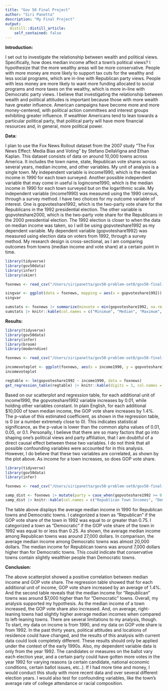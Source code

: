 ```yaml
---
title: "Gov 50 Final Project"
author: "Siri Panetta"
description: "My Final Project"
output:
  distill::distill_article:
    self_contained: false
---
```

**Introduction:**

I set out to investigate the relationship between wealth and political views. Specifically, how does median income affect a town’s political views? I hypothesize that the more wealthy areas will be more conservative. People with more money are more likely to support tax cuts for the wealthy and less social programs, which are in-line with Republican party views. People with less money are more likely to want more funding allocated to social programs and more taxes on the wealthy, which is more in-line with Democratic party views. 
I believe that investigating the relationship between wealth and political attitudes is important because those with more wealth have greater influence. American campaigns have become more and more money-centered, with political action committees and interest groups exhibiting greater influence. If wealthier Americans tend to lean towards a particular political party, that political party will have more financial resources and, in general, more political power.    

**Data:**

I plan to use the Fox News Rollout dataset from the 2007 study "The Fox News Effect: Media Bias and Voting" by Stefano DellaVigna and Ethan Kaplan. This dataset consists of data on around 10,000 towns across America. It includes the town name, state, Republican vote shares across several years, median income, and other variables. My unit of analysis is a single town. My independent variable is income1990, which is the median income in 1990 for each town surveyed. Another possible independent variable that may come in useful is logincome1990, which is the median income in 1990 for each town surveyed but on the logarithmic scale. My independent variable (income1990) was measured using the 1990 census, through a survey method. I have two choices for my outcome variable of interest. One is gopvoteshare1992, which is the two-party vote share for the Republicans in the 1992 presidential election. The other variable is gopvoteshare2000, which is the two-party vote share for the Republicans in the 2000 presidential election. The 1992 election is closer to when the data on median income was taken, so I will be using gopvoteshare1992 as my dependent variable. My dependent variable (gopvoteshare1992) was measured using election data on voters from 1992, through a survey method. My research design is cross-sectional, as I am comparing outcomes from towns (median income and vote share) at a certain point in time. 

```r
library(tidyverse)
library(gov50data)
library(infer)
library(skimr)

foxnews <- read_csv("/Users/siripanetta/gov50-problem-set0/gov50-final-project/foxnews.csv")

singvar <- ggplot(data = foxnews, mapping = aes(x = gopvoteshare1992)) + geom_histogram(color = "white", fill = "red") + labs(x = "GOP Vote Share in 1992", y = "Count", title = "Visualization of Dependent Variable")
singvar

sumstats <- foxnews |> summarize(minvote = min(gopvoteshare1992, na.rm = TRUE), medvote = median(gopvoteshare1992, na.rm = TRUE), maxvote = max(gopvoteshare1992, na.rm = TRUE), meanvote = mean(gopvoteshare1992, na.rm = TRUE), sdvote = sd(gopvoteshare1992, na.rm = TRUE))
sumstats |> knitr::kable(col.names = c("Minimum", "Median", "Maximum", "Mean", "Standard Deviation"), digits = 3)
```
**Results:**

```r
library(tidyverse)
library(gov50data)
library(infer)
library(broom)
library(moderndive)

foxnews <- read_csv("/Users/siripanetta/gov50-problem-set0/gov50-final-project/foxnews.csv")

incomevoteplot <- ggplot(foxnews, aes(x = income1990, y = gopvoteshare1992)) + geom_point(color = "steelblue1", alpha = 0.5) + labs(x = "Median Income in 1990", y = "Republican Vote Share", title = "Income vs. GOP Support in American Towns") + geom_smooth(method = "lm", se = FALSE, color = "indianred1", size = 1.5)
incomevoteplot

regtable <- lm(gopvoteshare1992 ~ income1990, data = foxnews)
get_regression_table(regtable) |> knitr::kable(digits = 3, col.names = c("Term", "Estimate", "Standard Error", "Statistic", "P-Value", "Lower CI", "Upper CI"))

```
Based on our scatterplot and regression table, for each additional unit of income1990, the gopvoteshare1992 variable increases by 0.01, while holding other variables constant. In plain English, for each additional $10,000 of town median income, the GOP vote share increases by 1.4%. The p-value of this estimated coefficient, as shown in the regression table, is 0 (or a number extremely close to 0). This indicates statistical significance, as the p-value is lower than the common alpha values of 0.01, 0.05, or 0.1. Personally, I believe that there are so many factors that go into shaping one's political views and party affiliation, that I am doubtful of a direct causal effect between these two variables. I do not think that all possible confounding variables were accounted for in this analysis. However, I do believe that these two variables are correlated, as shown by the plot above. As income for a town increases, so does GOP vote share. 

```r

library(tidyverse)
library(gov50data)
library(infer)

foxnews <- read_csv("/Users/siripanetta/gov50-problem-set0/gov50-final-project/foxnews.csv")

samp_dist <- foxnews |> mutate(party = case_when(gopvoteshare1992 >= 0.75 ~ "Republican", gopvoteshare1992 <= 0.25 ~ "Democratic", TRUE ~ "Middle")) |> group_by(party) |> summarize(avg_in = mean(income1990, na.rm = TRUE)) |> pivot_wider(names_from = party, values_from = avg_in) |> mutate(difference = `Republican` - `Democratic`) |> select("Republican", "Democratic", difference)
samp_dist |> knitr::kable(col.names = c("Republican Town Incomes", "Democratic Town Incomes", "Difference"))

```
The table above displays the average median income in 1990 for Republican towns and Democratic towns. I categorized a town as "Republican" if the GOP vote share of the town in 1992 was equal to or greater than 0.75. I categorized a town as "Democratic" if the GOP vote share of the town in 1992 was equal to or less than 0.25. As shown, the average median income among Republican towns was around 27,000 dollars. In comparison, the average median income among Democratic towns was almost 20,000 dollars. The median income for Republican towns was around 7,000 dollars higher than for Democratic towns. This could indicate that conservative towns contain slightly wealthier people than Democratic towns. 

**Conclusion:**

The above scatterplot showed a positive correlation between median income and GOP vote share. The regression table showed that for each additional unit of income, GOP vote share increased by an average of 1.4%. And the second table reveals that the median income for "Republican" towns was around $7,000 higher than for "Democratic" towns. Overall, my analysis supported my hypothesis. As the median income of a town increased, the GOP vote share also increased. And, on average, right-leaning towns had slightly higher average median incomes when compared to left-leaning towns. There are several limitations to my analysis, though. To start, my data on income is from 1990, and my data on GOP vote share is from 1992. In the past thirty years, political attitudes and locations of residence could have changed, and the results of this analysis with current data could look completely different. These results should only be applied under the context of the early 1990s. Also, my dependent variable data is only from the year 1992. The candidates or measures on the ballot vary each election year, and a certain party could have gotten more votes in the year 1992 for varying reasons (a certain candidate, national economic conditions, certain ballot issues, etc..). If I had more time and money, I would conduct this study with more recent data and over several different election years. I would also test for confounding variables, like the town's average rate of college attendance or racial composition. 
